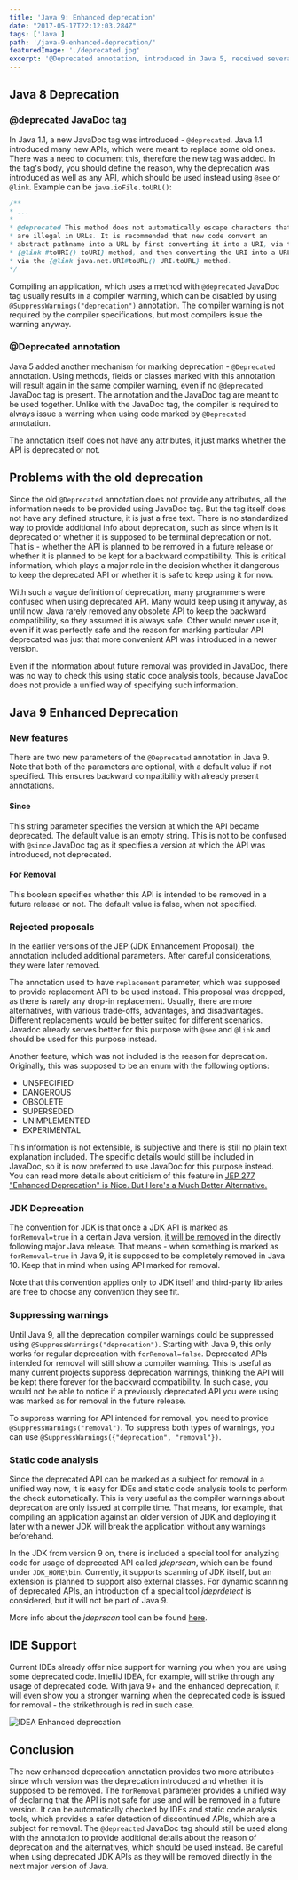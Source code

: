 ```yaml
---
title: 'Java 9: Enhanced deprecation'
date: "2017-05-17T22:12:03.284Z"
tags: ['Java']
path: '/java-9-enhanced-deprecation/'
featuredImage: './deprecated.jpg'
excerpt: '@Deprecated annotation, introduced in Java 5, received several enhancements in Java 9, which makes easier to document deprecated API.'
---
```


<PostHeader frontmatter={props.data.mdx.frontmatter} />

## Java 8 Deprecation

### @deprecated JavaDoc tag

In Java 1.1, a new JavaDoc tag was introduced - `@deprecated`. Java 1.1 introduced many new APIs, which were meant to replace some old ones. There was a need to document this, therefore the new tag was added. In the tag's body, you should define the reason, why the deprecation was introduced as well as any API, which should be used instead using `@see` or `@link`. Example can be `java.ioFile.toURL()`:

```java
/**
* ...
*
* @deprecated This method does not automatically escape characters that
* are illegal in URLs. It is recommended that new code convert an
* abstract pathname into a URL by first converting it into a URI, via the
* {@link #toURI() toURI} method, and then converting the URI into a URL
* via the {@link java.net.URI#toURL() URI.toURL} method.
*/
```

Compiling an application, which uses a method with `@deprecated` JavaDoc tag usually results in a compiler warning, which can be disabled by using `@SuppressWarnings("deprecation")` annotation. The compiler warning is not required by the compiler specifications, but most compilers issue the warning anyway.

### @Deprecated annotation

Java 5 added another mechanism for marking deprecation - `@Deprecated` annotation. Using methods, fields or classes marked with this annotation will result again in the same compiler warning, even if no `@deprecated` JavaDoc tag is present. The annotation and the JavaDoc tag are meant to be used together. Unlike with the JavaDoc tag, the compiler is required to always issue a warning when using code marked by `@Deprecated` annotation.

The annotation itself does not have any attributes, it just marks whether the API is deprecated or not.

## Problems with the old deprecation

Since the old `@Deprecated` annotation does not provide any attributes, all the information needs to be provided using JavaDoc tag. But the tag itself does not have any defined structure, it is just a free text. There is no standardized way to provide additional info about deprecation, such as since when is it deprecated or whether it is supposed to be terminal deprecation or not. That is - whether the API is planned to be removed in a future release or whether it is planned to be kept for a backward compatibility. This is critical information, which plays a major role in the decision whether it dangerous to keep the deprecated API or whether it is safe to keep using it for now.

With such a vague definition of deprecation, many programmers were confused when using deprecated API. Many would keep using it anyway, as until now, Java rarely removed any obsolete API to keep the backward compatibility, so they assumed it is always safe. Other would never use it, even if it was perfectly safe and the reason for marking particular API deprecated was just that more convenient API was introduced in a newer version.

Even if the information about future removal was provided in JavaDoc, there was no way to check this using static code analysis tools, because JavaDoc does not provide a unified way of specifying such information.

## Java 9 Enhanced Deprecation

### New features

There are two new parameters of the `@Deprecated` annotation in Java 9. Note that both of the parameters are optional, with a default value if not specified. This ensures backward compatibility with already present annotations.

#### Since

This string parameter specifies the version at which the API became deprecated. The default value is an empty string. This is not to be confused with `@since` JavaDoc tag as it specifies a version at which the API was introduced, not deprecated.

#### For Removal

This boolean specifies whether this API is intended to be removed in a future release or not. The default value is false, when not specified.

### Rejected proposals

In the earlier versions of the JEP (JDK Enhancement Proposal), the annotation included additional parameters. After careful considerations, they were later removed.

The annotation used to have `replacement` parameter, which was supposed to provide replacement API to be used instead. This proposal was dropped, as there is rarely any drop-in replacement. Usually, there are more alternatives, with various trade-offs, advantages, and disadvantages. Different replacements would be better suited for different scenarios. Javadoc already serves better for this purpose with `@see` and `@link` and should be used for this purpose instead.

Another feature, which was not included is the reason for deprecation. Originally, this was supposed to be an enum with the following options:

-   UNSPECIFIED
-   DANGEROUS
-   OBSOLETE
-   SUPERSEDED
-   UNIMPLEMENTED
-   EXPERIMENTAL

This information is not extensible, is subjective and there is still no plain text explanation included. The specific details would still be included in JavaDoc, so it is now preferred to use JavaDoc for this purpose instead. You can read more details about criticism of this feature in [JEP 277 "Enhanced Deprecation" is Nice. But Here's a Much Better Alternative.](https://blog.jooq.org/2015/12/22/jep-277-enhanced-deprecation-is-nice-but-heres-a-much-better-alternative/)

### JDK Deprecation

The convention for JDK is that once a JDK API is marked as `forRemoval=true` in a certain Java version, [it will be removed](https://www.youtube.com/watch?v=T_O9merCgKw&feature=youtu.be&list=PLPIzp-E1msrYicmovyeuOABO4HxVPlhEA#t=17m05s) in the directly following major Java release. That means - when something is marked as `forRemoval=true` in Java 9, it is supposed to be completely removed in Java 10. Keep that in mind when using API marked for removal.

Note that this convention applies only to JDK itself and third-party libraries are free to choose any convention they see fit.

### Suppressing warnings

Until Java 9, all the deprecation compiler warnings could be suppressed using `@SuppressWarnings("deprecation")`. Starting with Java 9, this only works for regular deprecation with `forRemoval=false`. Deprecated APIs intended for removal will still show a compiler warning. This is useful as many current projects suppress deprecation warnings, thinking the API will be kept there forever for the backward compatibility. In such case, you would not be able to notice if a previously deprecated API you were using was marked as for removal in the future release.

To suppress warning for API intended for removal, you need to provide `@SuppressWarnings("removal")`. To suppress both types of warnings, you can use `@SuppressWarnings({"deprecation", "removal"})`.

### Static code analysis

Since the deprecated API can be marked as a subject for removal in a unified way now, it is easy for IDEs and static code analysis tools to perform the check automatically. This is very useful as the compiler warnings about deprecation are only issued at compile time. That means, for example, that compiling an application against an older version of JDK and deploying it later with a newer JDK will break the application without any warnings beforehand.

In the JDK from version 9 on, there is included a special tool for analyzing code for usage of deprecated API called *jdeprscan*, which can be found under `JDK_HOME\bin`. Currently, it supports scanning of JDK itself, but an extension is planned to support also external classes. For dynamic scanning of deprecated APIs, an introduction of a special tool *jdeprdetect* is considered, but it will not be part of Java 9.

More info about the *jdeprscan* tool can be found [here](https://docs.oracle.com/javase/9/tools/jdeprscan.htm#JSWOR-GUID-2B7588B0-92DB-4A88-88D4-24D183660A62).

## IDE Support

Current IDEs already offer nice support for warning you when you are using some deprecated code. IntelliJ IDEA, for example, will strike through any usage of deprecated code. With java 9+ and the enhanced deprecation, it will even show you a stronger warning when the deprecated code is issued for removal - the strikethrough is red in such case.

![IDEA Enhanced deprecation](./enhanced-deprecation-idea.png)


## Conclusion

The new enhanced deprecation annotation provides two more attributes - since which version was the deprecation introduced and whether it is supposed to be removed. The `forRemoval` parameter provides a unified way of declaring that the API is not safe for use and will be removed in a future version. It can be automatically checked by IDEs and static code analysis tools, which provides a safer detection of discontinued APIs, which are a subject for removal. The `@depreacted` JavaDoc tag should still be used along with the annotation to provide additional details about the reason of deprecation and the alternatives, which should be used instead. Be careful when using deprecated JDK APIs as they will be removed directly in the next major version of Java.
